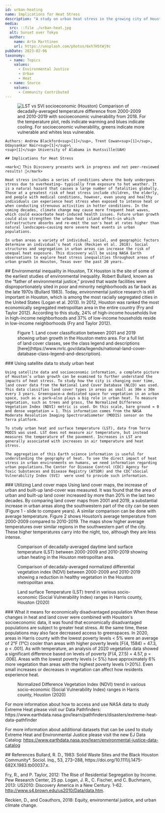 ```yaml
---
id: urban-heating
name: Implications for Heat Stress
description: "A study on urban heat stress in the growing city of Houston, Texas from 2000 - 2020"
media:
  src: ::file ./urban-heat.jpg
  alt: Sunset over Tokyo
  author:
    name: Arto Marttinen
    url: https://unsplash.com/photos/6xh7H5tWj9c
pubDate: 2023-02-06
taxonomy:
  - name: Topics
    values:
      - Environmental Justice
      - Urban
      - Heat
  - name: Source
    values:
      - Community Contributed
---
```


<Block type="wide">
  <Figure>
    <Image
      src={new URL('./lst-vs-svi.png', import.meta.url).href}
      alt='LST vs SVI socioeconomic (Houston)'
    />
    <Caption>
      Comparison of decadally-averaged temperature difference from 2000-2009 and 2010-2019 with socioeconomic vulnerability from 2018. For the temperature plot, reds indicate warming and blues indicate cooling. For socioeconomic vulnerability, greens indicate more vulnerable and whites less vulnerable.
    </Caption> 
  </Figure>
</Block>

<Block> 
  <Prose>

    Authors: Andrew Blackford<sup>[1]</sup>, Trent Cowan<sup>[1]</sup>, Udaysankar Nair<sup>[1]</sup>\
    <sup>[1]</sup> University of Alabama in Huntsville(UAH)

    ## Implications for Heat Stress

    <mark>🚧 This Discovery presents work in progress and not peer-reviewed results! 🚧</mark>

    Heat stress includes a series of conditions where the body undergoes stress due to overheating– typically from exposure to hot weather. It is a natural hazard that causes a large number of fatalities globally. Those at a greatest risk of heat stress include children, the elderly, and people with medical conditions, however, even young and healthy individuals can experience heat stress when exposed to intense heat or when conducting strenuous activities in hotter conditions. In the coming decades, climate change may cause more frequent heat waves, which could exacerbate heat-induced health issues. Future urban growth could also strengthen the urban heat island effect–in which infrastructure absorbs and re-emit the sun's heat at rates higher than natural landscapes–causing more severe heat events in urban populations.
    
    In urban areas a variety of individual, social, and geographic factors determine an individual's heat risk (Reckien et al. 2018). Social structures and segregation in urban areas can increase the risk of unequal heat exposure. This discovery will be using NASA Earth observations to explore heat stress inequalities throughout areas of urban growth in Houston, Texas over the past 20 years.
  </Prose>
</Block>

<Block>
<Prose>
  ## Environmental inequality in Houston, TX
  Houston is the site of some of the earliest studies of environmental inequality. Robert Bullard, known as the “father of environmental justice,” proved that waste facilities were disproportionately sited in poor and minority neighborhoods as far back as the late 1970s (Bullard 1983). Today, environmental justice  research is still important in Houston, which is among the most racially segregated cities in the United States (Logan et al. 2013). In 2012, Houston was ranked the most economically segregated metropolitan area in the entire country (Fry and Taylor 2012). According to this study, 24% of high-income households live in high-income neighborhoods and 37% of low-income households reside in low-income neighborhoods (Fry and Taylor 2012).
</Prose>
</Block>


<Block type="full">
  <Figure>
    <Map
      datasetId='urban-heating'
      layerId='houston-landcover'
      dateTime='2001-01-01'
      compareDateTime='2019-01-01'
    />
    <Caption>
      Figure 1. Land cover classification between 2001 and 2019 showing urban growth in the Houston metro area. For a full list of land cover classes, see the class legend and descriptions [here](https://www.mrlc.gov/data/legends/national-land-cover-database-class-legend-and-description).
    </Caption>
  </Figure>
  <Prose>
    ### Using satellite data to study urban heat

    Using satellite data and socioeconomic information, a complete picture of Houston’s urban growth can be examined to further understand the impacts of heat stress. To study how the city is changing over time, land cover data from the National Land Cover Database (NLCD) was used. This data classifies land cover types in areas as small as 30m x 30m every 3 years. Greenspace–a dedicated space for vegetation in an urban space, such as a park–also plays a big role in urban heat. To measure vegetation, such as trees and grass, the Normalized Difference Vegetation Index (NDVI) metric is used. On this scale, bare ground = 0 and dense vegetation = 1. This information comes from the NASA Moderate Resolution Imaging Spectroradiometer (MODIS) sensor on the Terra platform.
    
    To study urban heat and surface temperature (LST), data from Terra MODIS was used. LST does not measure air temperature, but instead measures the temperature of the pavement. Increases in LST are generally associated with increases in air temperature and heat stress.

    The aggregation of this Earth science information is useful for understanding the geography of heat. To see the direct impact of heat stress in urban environments on humans, we need information regarding urban populations.The Center for Disease Control (CDC) Agency for Toxic Substances and Disease Registry (ATSDR) and the CDC’sSocial Vulnerability Index (SVI)  were used to provide such information.

  </Prose>
</Block>


<Block>
  <Prose>
    ### Utilizing Land cover maps
    Using land cover maps, the increase of urban and built-up land-cover was measured. It was found that the area of urban and built-up land cover increased by more than 20% in the last two decades. By comparing land cover maps from 2001 and 2019, a substantial increase in urban areas along the southwestern part of the city can be seen (Figure 1 - slide to compare years).  A similar comparison can be done with average temperature. Figure 2 shows Houston’s average temperature from 2000-2009 compared to 2010-2019. The maps show higher average temperatures over similar regions in the southwestern part of the city. These higher temperatures carry into the night, too, although they are less intense.
  </Prose>
</Block>

<Block>
    <Figure>
    <Map
      datasetId='urban-heating'
      layerId='houston-lst-day'
      dateTime='2000-01-01'
      compareDateTime='2010-01-01'
      compareLabel='2000-2009 avg / 2010-2019 avg'
    />
    <Caption>
      Comparison of decadally-averaged daytime land surface temperature (LST) between 2000-2009 and 2010-2019 showing urban heating in the Houston metropolitan area.
    </Caption>
  </Figure>
</Block>

<Block>
    <Figure>
    <Map
      datasetId='urban-heating'
      layerId='houston-ndvi'
      dateTime='2000-01-01'
      compareDateTime='2010-01-01'
      compareLabel='2000-2009 avg / 2010-2019 avg'
    />
    <Caption>
      Comparison of decadaly-averaged normalized differential vegetation index (NDVI) between 2000-2009 and 2010-2019 showing a reduction in healthy vegetation in the Houston metropolitan area.
    </Caption>
  </Figure>
</Block>

<Block>
  <Figure>
    <Chart
      dataPath={new URL('./harris-lst-svi-2020.csv', import.meta.url).href}
      dateFormat="%Y-%m-%d"
      idKey='SVI %'
      xKey='Date'
      yKey='LST'
      yAxisLabel='Kelvin'
    />
    <Caption>
        Land surface Temperature (LST) trend in various socio-economic (Social Vulnerability Index) ranges in Harris county, Houston (2020)
    </Caption>
  </Figure>
  <Prose>
    ### What it means for economically disadvantaged population
    When these changes in heat and land cover were combined with Houston's socioeconomic data, it was found that economically disadvantaged populations are subject to greater heat stress. At the same time, these populations may also face decreased access to greenspaces. In 2020, areas in Harris county with the lowest poverty levels < 5% were an average of  2°F (1°C) cooler than areas with higher poverty levels [F(4, 1584) = 47.3, p < .001].
  </Prose>
</Block>

<Block>
  <Prose>
    As with temperature, an analysis of 2020 vegetation data showed a significant difference based on levels of poverty [F(4, 27.5) = 4.57, p = .006]. Areas with the lowest poverty levels (< 5%) have approximately 6% more vegetation than areas with the highest poverty levels (>20%). Even small increases or decreases in vegetation can affect how residents experience heat.
  </Prose>
  <Figure>
    <Chart
      dataPath={new URL('./harris-ndvi-svi-2020.csv', import.meta.url).href}
      dateFormat="%Y-%m-%d"
      idKey='SVI %'
      xKey='Date'
      yKey='NDVI'
    />
    <Caption>
        Normalized Difference Vegetation Index (NDVI) trend in various socio-economic (Social Vulnerability Index) ranges in Harris county, Houston (2020)
    </Caption>
  </Figure>
</Block>

<Block> 
  <Prose>
  For more information about how to access and use NASA data to study Extreme Heat please visit our Data Pathfinders: https://www.earthdata.nasa.gov/learn/pathfinders/disasters/extreme-heat-data-pathfinder 

  For more information about additional datasets that can be used to study Extreme Heat and Environmental Justice please visit the new EJ Data Catalog: https://www.earthdata.nasa.gov/learn/environmental-justice-data-catalog 
  </Prose>
</Block>

<Block>
  <Prose>
  ## References
  Bullard, R. D., 1983: Solid Waste Sites and the Black Houston Community*. Sociol. Inq., 53, 273–288, https://doi.org/10.1111/j.1475-682X.1983.tb00037.x.

  Fry, R., and P. Taylor, 2012: The Rise of Residential Segregation by Income. Pew Research Center, 25 pp.
  Logan, J. R., C. Fischer, and C. Buchmann, 2013: US2010: Discovery America in a New Century. 1–62. http://www.s4.brown.edu/us2010/Data/data.htm.

  Reckien, D., and Coauthors, 2018: Equity, environmental justice, and urban climate change.

</Prose>
</Block>

